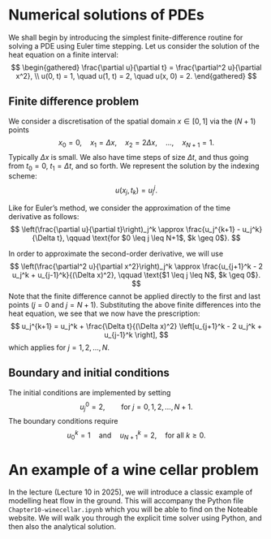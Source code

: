 # Numerical solutions of PDEs

<!-- :::{.callout-note} -->
<!-- ## 2023-24 note -->
<!---->
<!-- Numerical solutions of PDEs was only briefly touched upon during the lectures (and is accompanied by some investigation in the problem set). However, the material in this section is non-examinable. You are not expected to know how to apply finite-difference schemes to solve PDEs. -->
<!-- ::: -->

We shall begin by introducing the simplest finite-difference routine for solving a PDE using Euler time stepping. Let us consider the solution of the heat equation on a finite interval:
$$
\begin{gathered}
\frac{\partial u}{\partial t} = \frac{\partial^2 u}{\partial x^2}, \\
u(0, t) = 1, \quad u(1, t) = 2, \quad u(x, 0) = 2.
\end{gathered}
$$ 

## Finite difference problem 

We consider a discretisation of the spatial domain $x \in [0, 1]$ via the $(N+1)$ points 
$$
x_0 = 0, \quad x_1 = \Delta x, \quad x_2 = 2\Delta x, \quad \ldots , \quad x_{N+1} = 1. 
$$
Typically $\Delta x$ is small. We also have time steps of size $\Delta t$, and thus going from $t_0 = 0$, $t_1 = \Delta t$, and so forth. We represent the solution by the indexing scheme: 
$$
u(x_j, t_k) = u_{j}^j.
$$ 

Like for Euler's method, we consider the approximation of the time derivative as follows:
$$
\left(\frac{\partial u}{\partial t}\right)_j^k \approx \frac{u_j^{k+1} - u_j^k}{\Delta t}, \qquad \text{for $0 \leq j \leq N+1$, $k \geq 0$}.
$$ 

In order to approximate the second-order derivative, we will use 
$$
\left(\frac{\partial^2 u}{\partial x^2}\right)_j^k \approx \frac{u_{j+1}^k - 2 u_j^k + u_{j-1}^k}{(\Delta x)^2}, \qquad \text{$1 \leq j \leq N$, $k \geq 0$}.
$$ 
Note that the finite difference cannot be applied directly to the first and last points ($j = 0$ and $j = N+1$). Substituting the above finite differences into the heat equation, we see that we now have the prescription: 
$$
u_j^{k+1} = u_j^k + \frac{\Delta t}{(\Delta x)^2} \left[u_{j+1}^k - 2 u_j^k + u_{j-1}^k \right], 
$$ 
which applies for $j = 1, 2, \ldots, N$. 

## Boundary and initial conditions

The initial conditions are implemented by setting 
$$
u_j^0 = 2, \qquad \text{for $j = 0, 1, 2, \ldots, N+1$}.
$$ 
The boundary conditions require 
$$
u_0^k = 1 \quad \text{and} \quad u_{N+1}^k = 2, \quad \text{for all $k \geq 0$}.
$$ 

# An example of a wine cellar problem

In the lecture (Lecture 10 in 2025), we will introduce a classic example of modelling heat flow in the ground. This will accompany the Python file `Chapter10-winecellar.ipynb` which you will be able to find on the Noteable website. We will walk you through the explicit time solver using Python, and then also the analytical solution. 
